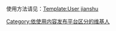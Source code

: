 {{User jianshu|nocat=yes}}
使用方法请见：[[Template:User_jianshu|Template:User jianshu]]
[[Category:依使用内容发布平台区分的维基人|Category:依使用内容发布平台区分的维基人]]